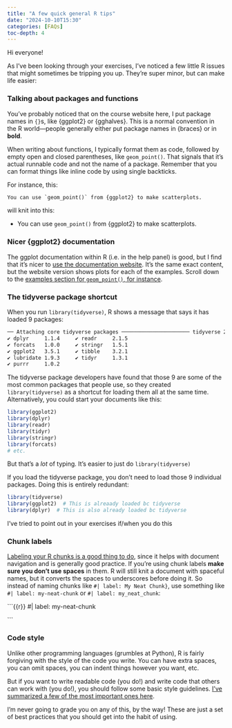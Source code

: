 ```yaml
---
title: "A few quick general R tips"
date: "2024-10-10T15:30"
categories: [FAQs]
toc-depth: 4
---
```


Hi everyone!

As I've been looking through your exercises, I've noticed a few little R issues that might sometimes be tripping you up. They're super minor, but can make life easier:


### Talking about packages and functions

You've probably noticed that on the course website here, I put package names in `{}`s, like {ggplot2} or {gghalves}. This is a normal convention in the R world—people generally either put package names in {braces} or in **bold**.

When writing about functions, I typically format them as code, followed by empty open and closed parentheses, like `geom_point()`. That signals that it's actual runnable code and not the name of a package. Remember that you can format things like inline code by using single backticks.

For instance, this:

  ```default
  You can use `geom_point()` from {ggplot2} to make scatterplots.
  ```

will knit into this:

- You can use `geom_point()` from {ggplot2} to make scatterplots.


### Nicer {ggplot2} documentation

The ggplot documentation within R (i.e. in the help panel) is good, but I find that it's nicer to [use the documentation website](https://ggplot2.tidyverse.org/reference/index.html). It's the same exact content, but the website version shows plots for each of the examples. Scroll down to the [examples section for `geom_point()`, for instance](https://ggplot2.tidyverse.org/reference/geom_point.html#ref-examples).


### The tidyverse package shortcut

When you run `library(tidyverse)`, R shows a message that says it has loaded 9 packages: 

```default
── Attaching core tidyverse packages ────────────────────── tidyverse 2.0.0 ──
✔ dplyr     1.1.4     ✔ readr     2.1.5
✔ forcats   1.0.0     ✔ stringr   1.5.1
✔ ggplot2   3.5.1     ✔ tibble    3.2.1
✔ lubridate 1.9.3     ✔ tidyr     1.3.1
✔ purrr     1.0.2     
```

The tidyverse package developers have found that those 9 are some of the most common packages that people use, so they created `library(tidyverse)` as a shortcut for loading them all at the same time. Alternatively, you could start your documents like this:

```r
library(ggplot2)
library(dplyr)
library(readr)
library(tidyr)
library(stringr)
library(forcats)
# etc.
```

But that's a *lot* of typing. It's easier to just do `library(tidyverse)`

If you load the tidyverse package, you don't need to load those 9 individual packages. Doing this is entirely redundant:

```r
library(tidyverse)
library(ggplot2)  # This is alreaady loaded bc tidyverse
library(dplyr)  # This is also already loaded bc tidyverse
```

I've tried to point out in your exercises if/when you do this


### Chunk labels

[Labeling your R chunks is a good thing to do](/resource/quarto.qmd#chunk-names), since it helps with document navigation and is generally good practice. If you're using chunk labels **make sure you don't use spaces** in them. R will still knit a document with spaceful names, but it converts the spaces to underscores before doing it. So instead of naming chunks like `#| label: My Neat Chunk}`, use something like `#| label: my-neat-chunk` or `#| label: my_neat_chunk`:

```{{r}}
#| label: my-neat-chunk

```


### Code style

Unlike other programming languages (grumbles at Python), R is fairly forgiving with the style of the code you write. You can have extra spaces, you can omit spaces, you can indent things however you want, etc.

But if you want to write readable code (you do!) and write code that others can work with (you do!), you should follow some basic style guidelines. [I’ve summarized a few of the most important ones here](/resource/style.qmd).

I’m never going to grade you on any of this, by the way! These are just a set of best practices that you should get into the habit of using.
